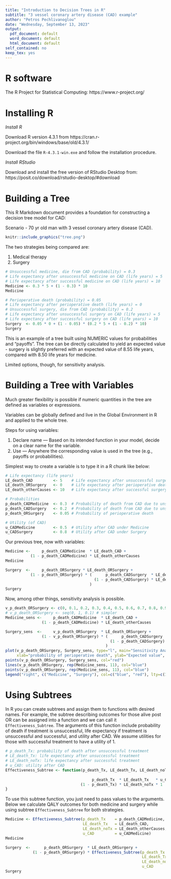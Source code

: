 ```yaml
---
title: "Introduction to Decision Trees in R"
subtitle: "3 vessel coronary artery disease (CAD) example"
author: "Petros Pechlivanoglou"
date: "Wednesday, September 13, 2023"
output:
  pdf_document: default
  word_document: default
  html_document: default
self_contained: no
keep_tex: yes
---
```


# R software

The R Project for Statistical Computing: https://www.r-project.org/

# Installing R

*Install R*

Download R version 4.3.1 from https://cran.r-project.org/bin/windows/base/old/4.3.1/

Download the file `R-4.3.1-win.exe` and follow the installation procedure.

*Install RStudio*

Download and install the free version of RStudio Desktop from: https://posit.co/download/rstudio-desktop/#download

\newpage

# Building a Tree

This R Markdown document provides a foundation for constructing a decision tree model for CAD:

Scenario - 70 yr old man with 3 vessel coronary artery disease (CAD).
```r

knitr::include_graphics("tree.png")
```
The two strategies being compared are:

1. Medical therapy
2. Surgery

```r
# Unsuccessful medicine, die from CAD (probability) = 0.3
# Life expectancy after unsuccessful medicine on CAD (life years) = 5
# Life expectancy after successful medicine on CAD (life years) = 10
Medicine <- 0.3 * 5 + (1 - 0.3) * 10
Medicine

# Perioperative death (probability) = 0.05
# Life expectancy after perioperative death (life years) = 0
# Unsuccessful surgery, die from CAD (probability) = 0.2
# Life expectancy after unsuccessful surgery on CAD (life years) = 5
# Life expectancy after successful surgery on CAD (life years) = 10
Surgery  <- 0.05 * 0 + (1 - 0.05) * (0.2 * 5 + (1 - 0.2) * 10)
Surgery
```

This is an example of a tree built using NUMERIC values for probabilities and "payoffs".
The tree can be directly calculated to yield an expected value - surgery is slightly preferred with an expected value of 8.55 life years, compared with 8.50 life years for medicine.

Limited options, though, for sensitivity analysis.

# Building a Tree with Variables

Much greater flexibility is possible if numeric quantities in the tree are defined as variables or expressions.

Variables can be globally defined and live in the Global Environment in R and applied to the whole tree. 

Steps for using variables:

1. Declare name — Based on its intended function in your model, decide on a clear name for the variable.
2. Use — Anywhere the corresponding value is used in the tree (e.g., payoffs or probabilities).

Simplest way to create a variable is to type it in a R chunk like below:

```r
# Life expectancy (life years)
LE_death_CAD         <- 5    # Life expectancy after unsuccessful surgery on CAD
LE_death_ORSurgery   <- 0    # Life expectancy after perioperative death 
LE_death_otherCauses <- 10   # Life expectancy after successful surgery on CAD 

# Probabilities
p_death_CADMedicine  <- 0.3  # Probability of death from CAD due to unsuccessful medicine
p_death_CADSurgery   <- 0.2  # Probability of death from CAD due to unsuccessful surgery
p_death_ORSurgery    <- 0.05 # Probability of perioperative death

# Utility (of CAD)
u_CADMedicine        <- 0.5  # Utility after CAD under Medicine
u_CADSurgery         <- 0.8  # Utility after CAD under Surgery
```

Our previous tree, now with variables:

```r
Medicine <-     p_death_CADMedicine  * LE_death_CAD + 
           (1 - p_death_CADMedicine) * LE_death_otherCauses
Medicine

Surgery  <-     p_death_ORSurgery * LE_death_ORSurgery + 
           (1 - p_death_ORSurgery) * (      p_death_CADSurgery  * LE_death_CAD + 
                                       (1 - p_death_CADSurgery) * LE_death_otherCauses
                                     )
Surgery
```

Now, among other things, sensitivity analysis is possible. 

```r
v_p_death_ORSurgery <- c(0, 0.1, 0.2, 0.3, 0.4, 0.5, 0.6, 0.7, 0.8, 0.9, 1)
# v_p_death_ORSurgery <- seq(0, 1, 0.1) # simpler
Medicine_sens <-     p_death_CADMedicine  * LE_death_CAD + 
                (1 - p_death_CADMedicine) * LE_death_otherCauses

Surgery_sens  <-     v_p_death_ORSurgery  * LE_death_ORSurgery + 
                (1 - v_p_death_ORSurgery) * (      p_death_CADSurgery  * LE_death_CAD + 
                                              (1 - p_death_CADSurgery) * LE_death_otherCauses
                                            )
plot(v_p_death_ORSurgery, Surgery_sens, type="l", main="Sensitivity Analysis", 
     xlab="probability of perioperative death", ylab="Expected value", col="red")
points(v_p_death_ORSurgery, Surgery_sens, col="red")
lines(v_p_death_ORSurgery, rep(Medicine_sens, 11), col="blue")
points(v_p_death_ORSurgery, rep(Medicine_sens, 11), col="blue")
legend("right", c("Medicine", "Surgery"), col=c("blue", "red"), lty=c(1,1), bty="n")
```

# Using Subtrees

In R you can create subtrees and assign them to functions with desired names. For example, the subtree describing outcomes for those alive post OR can be assigned into a function and we can call it `Effectiveness_Subtree`. The arguments of this function include probability of death if treatment is unsuccessful, life expectancy if treatment is unsuccessful and successful, and utility after CAD. We assume utilities for those with successful treatment to have a utility of 1. 

```r
# p_death_Tx: probability of death after unsuccessful treatment
# LE_death_Tx: life expectancy after unsuccessful treatment
# LE_death_noTx: life expectancy after successful treatment
# u_CAD: utility after CAD
Effectiveness_Subtree <- function(p_death_Tx, LE_death_Tx, LE_death_noTx, u_CAD) {
  
                                      p_death_Tx  * LE_death_Tx   * u_CAD + 
                                 (1 - p_death_Tx) * LE_death_noTx * 1
}
```

To use this subtree function, you just need to pass values to the arguments. Below we calculate QALY outcomes for both medicine and surgery while using subtree `Effectiveness_Subtree` for both strategies. 

```r
Medicine <- Effectiveness_Subtree(p_death_Tx    = p_death_CADMedicine, 
                                  LE_death_Tx   = LE_death_CAD, 
                                  LE_death_noTx = LE_death_otherCauses, 
                                  u_CAD         = u_CADMedicine)
Medicine

Surgery  <-      p_death_ORSurgery  * LE_death_ORSurgery +  
            (1 - p_death_ORSurgery) * Effectiveness_Subtree(p_death_Tx    = p_death_CADSurgery, 
                                                            LE_death_Tx   = LE_death_CAD, 
                                                            LE_death_noTx = LE_death_otherCauses, 
                                                            u_CAD         = u_CADSurgery)
Surgery
```

